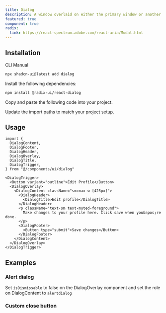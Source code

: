 ```yaml
---
title: Dialog
description: A window overlaid on either the primary window or another dialog window, rendering the content underneath inert.
featured: true
component: true
radix:
  link: https://react-spectrum.adobe.com/react-aria/Modal.html
---
```


<ComponentPreview name="dialog-demo" />

## Installation

<Tabs defaultValue="cli">

<TabsList>
  <TabsTrigger value="cli">CLI</TabsTrigger>
  <TabsTrigger value="manual">Manual</TabsTrigger>
</TabsList>
<TabsContent value="cli">

```bash
npx shadcn-ui@latest add dialog
```

</TabsContent>

<TabsContent value="manual">

<Steps>

<Step>Install the following dependencies:</Step>

```bash
npm install @radix-ui/react-dialog
```

<Step>Copy and paste the following code into your project.</Step>

<ComponentSource name="dialog" />

<Step>Update the import paths to match your project setup.</Step>

</Steps>

</TabsContent>

</Tabs>

## Usage

```tsx
import {
  DialogContent,
  DialogFooter,
  DialogHeader,
  DialogOverlay,
  DialogTitle,
  DialogTrigger,
} from "@/components/ui/dialog"
```

```tsx
<DialogTrigger>
  <Button variant="outline">Edit Profile</Button>
  <DialogOverlay>
    <DialogContent className="sm:max-w-[425px]">
      <DialogHeader>
        <DialogTitle>Edit profile</DialogTitle>
      </DialogHeader>
      <p className="text-sm text-muted-foreground">
        Make changes to your profile here. Click save when you&apos;re done.
      </p>
      <DialogFooter>
        <Button type="submit">Save changes</Button>
      </DialogFooter>
    </DialogContent>
  </DialogOverlay>
</DialogTrigger>
```

## Examples

### Alert dialog

Set `isDismissable` to false on the DialogOverlay component and set the role on DialogContent to `alertdialog`

<ComponentPreview name="dialog-alert-demo" />

### Custom close button

<ComponentPreview name="dialog-close-button" />
